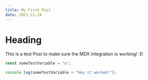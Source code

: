 ```yaml
---
title: My First Post
date: 2021-12-24
---
```


# Heading

This is a test Post to make sure the MDX integration is working! :D

```ts
const someTestVariable = "a";

console.log(someTestVariable + "Hey it worked!");
```
